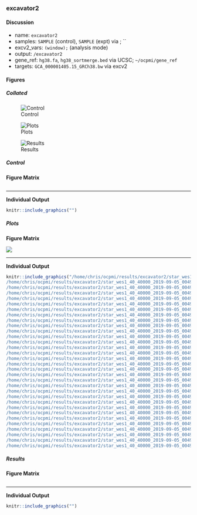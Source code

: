 ### excavator2 {.tabset .tabfade}

#### Discussion

* name: `excavator2`
* samples: `SAMPLE` (control), `SAMPLE` (expt) via ; ``
* excv2_vars: `` (window); `` (analysis mode)
* output: `/excavator2`
* gene_ref: `hg38.fa`, `hg38_sortmerge.bed` via UCSC; `~/ocpmi/gene_ref`
* targets: `GCA_000001405.15_GRCh38.bw` via excv2

#### Figures {.tabset .tabfade}

##### Collated

![Control]()

![Plots](/home/chris/ocpmi/results/excavator2/star_wes1_40_40000_2019-09-05_0049/Plots/PM-31-T18-0112-4_S17_Aligned.sortedByCoord.out/fig_matrix-1.png
/home/chris/ocpmi/results/excavator2/star_wes1_40_40000_2019-09-05_0049/Plots/PM-16-T17-0964-3_S10_Aligned.sortedByCoord.out/fig_matrix-1.png
/home/chris/ocpmi/results/excavator2/star_wes1_40_40000_2019-09-05_0049/Plots/PM-47-T18-0569-07_S27_Aligned.sortedByCoord.out/fig_matrix-1.png
/home/chris/ocpmi/results/excavator2/star_wes1_40_40000_2019-09-05_0049/Plots/PM-32-T18-0097-03_S16_Aligned.sortedByCoord.out/fig_matrix-1.png
/home/chris/ocpmi/results/excavator2/star_wes1_40_40000_2019-09-05_0049/Plots/PM-27-T17-1564-2_S14_Aligned.sortedByCoord.out/fig_matrix-1.png
/home/chris/ocpmi/results/excavator2/star_wes1_40_40000_2019-09-05_0049/Plots/PM-1-T18-0648-17_S32_Aligned.sortedByCoord.out/fig_matrix-1.png
/home/chris/ocpmi/results/excavator2/star_wes1_40_40000_2019-09-05_0049/Plots/PM-14-T17-0867-1_S8_Aligned.sortedByCoord.out/fig_matrix-1.png
/home/chris/ocpmi/results/excavator2/star_wes1_40_40000_2019-09-05_0049/Plots/PM-7-T17-0576-3_S7_Aligned.sortedByCoord.out/fig_matrix-1.png
/home/chris/ocpmi/results/excavator2/star_wes1_40_40000_2019-09-05_0049/Plots/PM-43-T18-0525-02_S25_Aligned.sortedByCoord.out/fig_matrix-1.png
/home/chris/ocpmi/results/excavator2/star_wes1_40_40000_2019-09-05_0049/Plots/PM-3-T17-0315-2_S2_Aligned.sortedByCoord.out/fig_matrix-1.png
/home/chris/ocpmi/results/excavator2/star_wes1_40_40000_2019-09-05_0049/Plots/PM-25-T17-1476-1_S13_Aligned.sortedByCoord.out/fig_matrix-1.png
/home/chris/ocpmi/results/excavator2/star_wes1_40_40000_2019-09-05_0049/Plots/PM-51-T18-0606-08_S30_Aligned.sortedByCoord.out/fig_matrix-1.png
/home/chris/ocpmi/results/excavator2/star_wes1_40_40000_2019-09-05_0049/Plots/PM-41-T18-0468-01_S22_Aligned.sortedByCoord.out/fig_matrix-1.png
/home/chris/ocpmi/results/excavator2/star_wes1_40_40000_2019-09-05_0049/Plots/PM-4-T17-0325-3_S4_Aligned.sortedByCoord.out/fig_matrix-1.png
/home/chris/ocpmi/results/excavator2/star_wes1_40_40000_2019-09-05_0049/Plots/PM-55-T18-0639-02_S31_Aligned.sortedByCoord.out/fig_matrix-1.png
/home/chris/ocpmi/results/excavator2/star_wes1_40_40000_2019-09-05_0049/Plots/PM-15-T17-0910-1_S9_Aligned.sortedByCoord.out/fig_matrix-1.png
/home/chris/ocpmi/results/excavator2/star_wes1_40_40000_2019-09-05_0049/Plots/PM-32-T18-0094-03_S15_Aligned.sortedByCoord.out/fig_matrix-1.png
/home/chris/ocpmi/results/excavator2/star_wes1_40_40000_2019-09-05_0049/Plots/PM-38-T18-0426-06_S19_Aligned.sortedByCoord.out/fig_matrix-1.png
/home/chris/ocpmi/results/excavator2/star_wes1_40_40000_2019-09-05_0049/Plots/PM-1-T17-0146-3_S1_Aligned.sortedByCoord.out/fig_matrix-1.png
/home/chris/ocpmi/results/excavator2/star_wes1_40_40000_2019-09-05_0049/Plots/PM-49-T18-0605-11_S29_Aligned.sortedByCoord.out/fig_matrix-1.png
/home/chris/ocpmi/results/excavator2/star_wes1_40_40000_2019-09-05_0049/Plots/PM-37-T18-0421-13_S18_Aligned.sortedByCoord.out/fig_matrix-1.png
/home/chris/ocpmi/results/excavator2/star_wes1_40_40000_2019-09-05_0049/Plots/PM-2-T17-0307-3_S3_Aligned.sortedByCoord.out/fig_matrix-1.png
/home/chris/ocpmi/results/excavator2/star_wes1_40_40000_2019-09-05_0049/Plots/PM-9-T17-0591-1_S6_Aligned.sortedByCoord.out/fig_matrix-1.png
/home/chris/ocpmi/results/excavator2/star_wes1_40_40000_2019-09-05_0049/Plots/PM-24-T17-1392-4_S11_Aligned.sortedByCoord.out/fig_matrix-1.png
/home/chris/ocpmi/results/excavator2/star_wes1_40_40000_2019-09-05_0049/Plots/PM-44-T18-0445-19_S24_Aligned.sortedByCoord.out/fig_matrix-1.png
/home/chris/ocpmi/results/excavator2/star_wes1_40_40000_2019-09-05_0049/Plots/PM-40-T18-0451-07_S21_Aligned.sortedByCoord.out/fig_matrix-1.png
/home/chris/ocpmi/results/excavator2/star_wes1_40_40000_2019-09-05_0049/Plots/PM-26-T17-1472-1_S12_Aligned.sortedByCoord.out/fig_matrix-1.png
/home/chris/ocpmi/results/excavator2/star_wes1_40_40000_2019-09-05_0049/Plots/PM-52-T18-0523-02_S26_Aligned.sortedByCoord.out/fig_matrix-1.png
/home/chris/ocpmi/results/excavator2/star_wes1_40_40000_2019-09-05_0049/Plots/PM-42-T18-0486-16_S23_Aligned.sortedByCoord.out/fig_matrix-1.png
/home/chris/ocpmi/results/excavator2/star_wes1_40_40000_2019-09-05_0049/Plots/PM-50-T18-0595-05_S28_Aligned.sortedByCoord.out/fig_matrix-1.png
/home/chris/ocpmi/results/excavator2/star_wes1_40_40000_2019-09-05_0049/Plots/PM-6-T17-0382-2_S5_Aligned.sortedByCoord.out/fig_matrix-1.png
/home/chris/ocpmi/results/excavator2/star_wes1_40_40000_2019-09-05_0049/Plots/PM-39-T18-0449-18_S20_Aligned.sortedByCoord.out/fig_matrix-1.png)

![Results]()

##### Control

**Figure Matrix**

![]()

***

**Individual Output**

```r
knitr::include_graphics("")
```

##### Plots

**Figure Matrix**

![](/home/chris/ocpmi/results/excavator2/star_wes1_40_40000_2019-09-05_0049/Plots/PM-31-T18-0112-4_S17_Aligned.sortedByCoord.out/fig_matrix-1.png
/home/chris/ocpmi/results/excavator2/star_wes1_40_40000_2019-09-05_0049/Plots/PM-16-T17-0964-3_S10_Aligned.sortedByCoord.out/fig_matrix-1.png
/home/chris/ocpmi/results/excavator2/star_wes1_40_40000_2019-09-05_0049/Plots/PM-47-T18-0569-07_S27_Aligned.sortedByCoord.out/fig_matrix-1.png
/home/chris/ocpmi/results/excavator2/star_wes1_40_40000_2019-09-05_0049/Plots/PM-32-T18-0097-03_S16_Aligned.sortedByCoord.out/fig_matrix-1.png
/home/chris/ocpmi/results/excavator2/star_wes1_40_40000_2019-09-05_0049/Plots/PM-27-T17-1564-2_S14_Aligned.sortedByCoord.out/fig_matrix-1.png
/home/chris/ocpmi/results/excavator2/star_wes1_40_40000_2019-09-05_0049/Plots/PM-1-T18-0648-17_S32_Aligned.sortedByCoord.out/fig_matrix-1.png
/home/chris/ocpmi/results/excavator2/star_wes1_40_40000_2019-09-05_0049/Plots/PM-14-T17-0867-1_S8_Aligned.sortedByCoord.out/fig_matrix-1.png
/home/chris/ocpmi/results/excavator2/star_wes1_40_40000_2019-09-05_0049/Plots/PM-7-T17-0576-3_S7_Aligned.sortedByCoord.out/fig_matrix-1.png
/home/chris/ocpmi/results/excavator2/star_wes1_40_40000_2019-09-05_0049/Plots/PM-43-T18-0525-02_S25_Aligned.sortedByCoord.out/fig_matrix-1.png
/home/chris/ocpmi/results/excavator2/star_wes1_40_40000_2019-09-05_0049/Plots/PM-3-T17-0315-2_S2_Aligned.sortedByCoord.out/fig_matrix-1.png
/home/chris/ocpmi/results/excavator2/star_wes1_40_40000_2019-09-05_0049/Plots/PM-25-T17-1476-1_S13_Aligned.sortedByCoord.out/fig_matrix-1.png
/home/chris/ocpmi/results/excavator2/star_wes1_40_40000_2019-09-05_0049/Plots/PM-51-T18-0606-08_S30_Aligned.sortedByCoord.out/fig_matrix-1.png
/home/chris/ocpmi/results/excavator2/star_wes1_40_40000_2019-09-05_0049/Plots/PM-41-T18-0468-01_S22_Aligned.sortedByCoord.out/fig_matrix-1.png
/home/chris/ocpmi/results/excavator2/star_wes1_40_40000_2019-09-05_0049/Plots/PM-4-T17-0325-3_S4_Aligned.sortedByCoord.out/fig_matrix-1.png
/home/chris/ocpmi/results/excavator2/star_wes1_40_40000_2019-09-05_0049/Plots/PM-55-T18-0639-02_S31_Aligned.sortedByCoord.out/fig_matrix-1.png
/home/chris/ocpmi/results/excavator2/star_wes1_40_40000_2019-09-05_0049/Plots/PM-15-T17-0910-1_S9_Aligned.sortedByCoord.out/fig_matrix-1.png
/home/chris/ocpmi/results/excavator2/star_wes1_40_40000_2019-09-05_0049/Plots/PM-32-T18-0094-03_S15_Aligned.sortedByCoord.out/fig_matrix-1.png
/home/chris/ocpmi/results/excavator2/star_wes1_40_40000_2019-09-05_0049/Plots/PM-38-T18-0426-06_S19_Aligned.sortedByCoord.out/fig_matrix-1.png
/home/chris/ocpmi/results/excavator2/star_wes1_40_40000_2019-09-05_0049/Plots/PM-1-T17-0146-3_S1_Aligned.sortedByCoord.out/fig_matrix-1.png
/home/chris/ocpmi/results/excavator2/star_wes1_40_40000_2019-09-05_0049/Plots/PM-49-T18-0605-11_S29_Aligned.sortedByCoord.out/fig_matrix-1.png
/home/chris/ocpmi/results/excavator2/star_wes1_40_40000_2019-09-05_0049/Plots/PM-37-T18-0421-13_S18_Aligned.sortedByCoord.out/fig_matrix-1.png
/home/chris/ocpmi/results/excavator2/star_wes1_40_40000_2019-09-05_0049/Plots/PM-2-T17-0307-3_S3_Aligned.sortedByCoord.out/fig_matrix-1.png
/home/chris/ocpmi/results/excavator2/star_wes1_40_40000_2019-09-05_0049/Plots/PM-9-T17-0591-1_S6_Aligned.sortedByCoord.out/fig_matrix-1.png
/home/chris/ocpmi/results/excavator2/star_wes1_40_40000_2019-09-05_0049/Plots/PM-24-T17-1392-4_S11_Aligned.sortedByCoord.out/fig_matrix-1.png
/home/chris/ocpmi/results/excavator2/star_wes1_40_40000_2019-09-05_0049/Plots/PM-44-T18-0445-19_S24_Aligned.sortedByCoord.out/fig_matrix-1.png
/home/chris/ocpmi/results/excavator2/star_wes1_40_40000_2019-09-05_0049/Plots/PM-40-T18-0451-07_S21_Aligned.sortedByCoord.out/fig_matrix-1.png
/home/chris/ocpmi/results/excavator2/star_wes1_40_40000_2019-09-05_0049/Plots/PM-26-T17-1472-1_S12_Aligned.sortedByCoord.out/fig_matrix-1.png
/home/chris/ocpmi/results/excavator2/star_wes1_40_40000_2019-09-05_0049/Plots/PM-52-T18-0523-02_S26_Aligned.sortedByCoord.out/fig_matrix-1.png
/home/chris/ocpmi/results/excavator2/star_wes1_40_40000_2019-09-05_0049/Plots/PM-42-T18-0486-16_S23_Aligned.sortedByCoord.out/fig_matrix-1.png
/home/chris/ocpmi/results/excavator2/star_wes1_40_40000_2019-09-05_0049/Plots/PM-50-T18-0595-05_S28_Aligned.sortedByCoord.out/fig_matrix-1.png
/home/chris/ocpmi/results/excavator2/star_wes1_40_40000_2019-09-05_0049/Plots/PM-6-T17-0382-2_S5_Aligned.sortedByCoord.out/fig_matrix-1.png
/home/chris/ocpmi/results/excavator2/star_wes1_40_40000_2019-09-05_0049/Plots/PM-39-T18-0449-18_S20_Aligned.sortedByCoord.out/fig_matrix-1.png)

***

**Individual Output**

```r
knitr::include_graphics("/home/chris/ocpmi/results/excavator2/star_wes1_40_40000_2019-09-05_0049/Plots/PM-31-T18-0112-4_S17_Aligned.sortedByCoord.out/combined.pdf
/home/chris/ocpmi/results/excavator2/star_wes1_40_40000_2019-09-05_0049/Plots/PM-16-T17-0964-3_S10_Aligned.sortedByCoord.out/combined.pdf
/home/chris/ocpmi/results/excavator2/star_wes1_40_40000_2019-09-05_0049/Plots/PM-47-T18-0569-07_S27_Aligned.sortedByCoord.out/combined.pdf
/home/chris/ocpmi/results/excavator2/star_wes1_40_40000_2019-09-05_0049/Plots/PM-32-T18-0097-03_S16_Aligned.sortedByCoord.out/combined.pdf
/home/chris/ocpmi/results/excavator2/star_wes1_40_40000_2019-09-05_0049/Plots/PM-27-T17-1564-2_S14_Aligned.sortedByCoord.out/combined.pdf
/home/chris/ocpmi/results/excavator2/star_wes1_40_40000_2019-09-05_0049/Plots/PM-1-T18-0648-17_S32_Aligned.sortedByCoord.out/combined.pdf
/home/chris/ocpmi/results/excavator2/star_wes1_40_40000_2019-09-05_0049/Plots/PM-14-T17-0867-1_S8_Aligned.sortedByCoord.out/combined.pdf
/home/chris/ocpmi/results/excavator2/star_wes1_40_40000_2019-09-05_0049/Plots/PM-7-T17-0576-3_S7_Aligned.sortedByCoord.out/combined.pdf
/home/chris/ocpmi/results/excavator2/star_wes1_40_40000_2019-09-05_0049/Plots/PM-43-T18-0525-02_S25_Aligned.sortedByCoord.out/combined.pdf
/home/chris/ocpmi/results/excavator2/star_wes1_40_40000_2019-09-05_0049/Plots/PM-3-T17-0315-2_S2_Aligned.sortedByCoord.out/combined.pdf
/home/chris/ocpmi/results/excavator2/star_wes1_40_40000_2019-09-05_0049/Plots/PM-25-T17-1476-1_S13_Aligned.sortedByCoord.out/combined.pdf
/home/chris/ocpmi/results/excavator2/star_wes1_40_40000_2019-09-05_0049/Plots/PM-51-T18-0606-08_S30_Aligned.sortedByCoord.out/combined.pdf
/home/chris/ocpmi/results/excavator2/star_wes1_40_40000_2019-09-05_0049/Plots/PM-41-T18-0468-01_S22_Aligned.sortedByCoord.out/combined.pdf
/home/chris/ocpmi/results/excavator2/star_wes1_40_40000_2019-09-05_0049/Plots/PM-4-T17-0325-3_S4_Aligned.sortedByCoord.out/combined.pdf
/home/chris/ocpmi/results/excavator2/star_wes1_40_40000_2019-09-05_0049/Plots/PM-55-T18-0639-02_S31_Aligned.sortedByCoord.out/combined.pdf
/home/chris/ocpmi/results/excavator2/star_wes1_40_40000_2019-09-05_0049/Plots/PM-15-T17-0910-1_S9_Aligned.sortedByCoord.out/combined.pdf
/home/chris/ocpmi/results/excavator2/star_wes1_40_40000_2019-09-05_0049/Plots/PM-32-T18-0094-03_S15_Aligned.sortedByCoord.out/combined.pdf
/home/chris/ocpmi/results/excavator2/star_wes1_40_40000_2019-09-05_0049/Plots/PM-38-T18-0426-06_S19_Aligned.sortedByCoord.out/combined.pdf
/home/chris/ocpmi/results/excavator2/star_wes1_40_40000_2019-09-05_0049/Plots/PM-1-T17-0146-3_S1_Aligned.sortedByCoord.out/combined.pdf
/home/chris/ocpmi/results/excavator2/star_wes1_40_40000_2019-09-05_0049/Plots/PM-49-T18-0605-11_S29_Aligned.sortedByCoord.out/combined.pdf
/home/chris/ocpmi/results/excavator2/star_wes1_40_40000_2019-09-05_0049/Plots/PM-37-T18-0421-13_S18_Aligned.sortedByCoord.out/combined.pdf
/home/chris/ocpmi/results/excavator2/star_wes1_40_40000_2019-09-05_0049/Plots/PM-2-T17-0307-3_S3_Aligned.sortedByCoord.out/combined.pdf
/home/chris/ocpmi/results/excavator2/star_wes1_40_40000_2019-09-05_0049/Plots/PM-9-T17-0591-1_S6_Aligned.sortedByCoord.out/combined.pdf
/home/chris/ocpmi/results/excavator2/star_wes1_40_40000_2019-09-05_0049/Plots/PM-24-T17-1392-4_S11_Aligned.sortedByCoord.out/combined.pdf
/home/chris/ocpmi/results/excavator2/star_wes1_40_40000_2019-09-05_0049/Plots/PM-44-T18-0445-19_S24_Aligned.sortedByCoord.out/combined.pdf
/home/chris/ocpmi/results/excavator2/star_wes1_40_40000_2019-09-05_0049/Plots/PM-40-T18-0451-07_S21_Aligned.sortedByCoord.out/combined.pdf
/home/chris/ocpmi/results/excavator2/star_wes1_40_40000_2019-09-05_0049/Plots/PM-26-T17-1472-1_S12_Aligned.sortedByCoord.out/combined.pdf
/home/chris/ocpmi/results/excavator2/star_wes1_40_40000_2019-09-05_0049/Plots/PM-52-T18-0523-02_S26_Aligned.sortedByCoord.out/combined.pdf
/home/chris/ocpmi/results/excavator2/star_wes1_40_40000_2019-09-05_0049/Plots/PM-42-T18-0486-16_S23_Aligned.sortedByCoord.out/combined.pdf
/home/chris/ocpmi/results/excavator2/star_wes1_40_40000_2019-09-05_0049/Plots/PM-50-T18-0595-05_S28_Aligned.sortedByCoord.out/combined.pdf
/home/chris/ocpmi/results/excavator2/star_wes1_40_40000_2019-09-05_0049/Plots/PM-6-T17-0382-2_S5_Aligned.sortedByCoord.out/combined.pdf
/home/chris/ocpmi/results/excavator2/star_wes1_40_40000_2019-09-05_0049/Plots/PM-39-T18-0449-18_S20_Aligned.sortedByCoord.out/combined.pdf")
```

##### Results

**Figure Matrix**

![]()

***

**Individual Output**

```r
knitr::include_graphics("")
```
